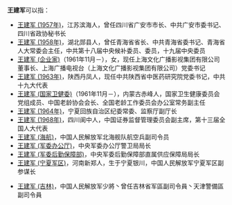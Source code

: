 '''王建军'''可以指：
* [[王建军_(1957年)|王建军 (1957年)]]，江苏滨海人，曾任四川省广安市市长、中共广安市委书记、四川省政协秘书长
* [[王建军_(1958年)|王建军 (1958年)]]，湖北郧县人，曾任青海省省长、中共青海省委书记、青海省人大常委会主任，中共第十八届中央候补委员、委员，十九届中央委员 
* [[王建军_(企业家)|王建军 (企业家)]]（1961年11月－），女，现任上海文化广播影视集团有限公司董事长、上海广播电视台（上海文化广播影视集团有限公司）党委书记
* [[王建军_(1963年)|王建军 (1963年)]]，陕西丹凤人，现任中共陕西省中医药研究院党委书记，中共十九大代表
* [[王建军_(国家卫健委)|王建军 (国家卫健委)]]（1961年11月－），内蒙古赤峰人，国家卫生健康委员会党组成员、中国老龄协会会长、全国老龄工作委员会办公室常务副主任 
* [[王建军_(1964年)|王建军 (1964年)]]，宁夏回族自治区纪委常委、监察厅副厅长
* [[王建军_(1968年)|王建军 (1968年)]]，四川阆中人，中国证券监督管理委员会副主席，第十三届全国人大代表
* [[王建军_(海航)|王建军 (海航)]]，中国人民解放军北海舰队航空兵副司令员
* [[王建军_(军委办公厅)|王建军 (军委办公厅)]]，中央军委办公厅警卫局局长
* [[王建军_(军委后勤保障部)|王建军 (军委后勤保障部)]]，中央军委后勤保障部直属供应保障局局长
* [[王建军_(宁夏军区)|王建军 (宁夏军区)]]，河南新郑人，生于宁夏银川，中国人民解放军宁夏军区副参谋长


* [[王建军_(吉林)|王建军 (吉林)]]，中国人民解放军少將丶曾任吉林省军區副司令員丶天津警備區副司令員

{{Disambiguation|J|cat=三字王姓人名消歧义}}